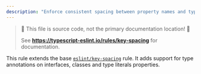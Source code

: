 ```yaml
---
description: "Enforce consistent spacing between property names and type annotations in types and interfaces."
---
```



> 🛑 This file is source code, not the primary documentation location! 🛑
>
> See **https://typescript-eslint.io/rules/key-spacing** for documentation.

This rule extends the base [`eslint/key-spacing`](https://eslint.org/docs/rules/key-spacing) rule.
It adds support for type annotations on interfaces, classes and type literals properties.
